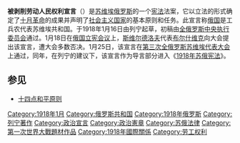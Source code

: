 '''被剥削劳动人民权利宣言'''（{{lang-ru|Декларация прав трудящегося и эксплуатируемого народа}}）是[[苏维埃俄罗斯|苏维埃俄罗斯]]的一个[[宪法|宪法]]法案，它以立法的形式确定了[[十月革命|十月革命]]的成果并声明了[[社会主义国家|社会主义国家]]的基本原则和任务。此宣言称[[俄国|俄国]]是工兵农代表苏维埃共和国。于1918年1月16日由列宁起草，初稿由[[全俄罗斯中央执行委员会|全俄罗斯中央执行委员会]]通过。1月18日在[[俄国立宪会议|俄国立宪会议]]上，[[雅科夫·米哈伊洛维奇·斯维尔德洛夫|斯维尔德洛夫]]代表[[布尔什维克|布尔什维克]]向大会提出该宣言，遭大会多数否决。1月25日，该宣言在[[第三次全俄罗斯苏维埃代表大会|第三次]][[全俄罗斯苏维埃代表大会|全俄罗斯苏维埃代表大会]]上通过，同年，在列宁的建议下，该宣言作为导言部分进入《[[1918年苏俄宪法|1918年苏俄宪法]]》。

==参见==
* [[十四点和平原则|十四点和平原则]]
{{列宁作品}}
[[Category:1918年1月|Category:1918年1月]]
[[Category:俄罗斯共和国|Category:俄罗斯共和国]]
[[Category:1918年俄罗斯|Category:1918年俄罗斯]]
[[Category:列宁著作|Category:列宁著作]]
[[Category:政治宣言|Category:政治宣言]]
[[Category:政治憲章|Category:政治憲章]]
[[Category:苏俄法律|Category:苏俄法律]]
[[Category:第一次世界大戰題材作品|Category:第一次世界大戰題材作品]]
[[Category:1918年國際關係|Category:1918年國際關係]]
[[Category:劳工权利|Category:劳工权利]]